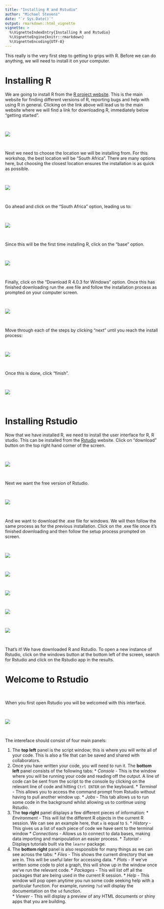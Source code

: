 ```yaml
---
title: "Installing R and Rstudio"
author: "Michael Stevens"
date: "`r Sys.Date()`"
output: rmarkdown::html_vignette
vignette: >
  %\VignetteIndexEntry{Installing R and Rstudio}
  %\VignetteEngine{knitr::rmarkdown}
  %\VignetteEncoding{UTF-8}
---
```


This really is the very first step to getting to grips with R. Before we can do anything, we will need to install it on your computer.  

# Installing R 

We are going to install R from the [R project website](https://www.r-project.org/). This is the main website for finding different versions of R, reporting bugs and help with using R in general. Clicking on the link above will lead us to the main website where we will find a link for downloading R, immediately below "getting started".  

\  

![](/home/mstevens/Desktop/MAIN WORK/Bangor Workshop/Rgeoprofile/docs/articles/images/R_landing.png)

\  

Next we need to choose the location we will be installing from. For this workshop, the best location will be "South Africa". There are many options here, but choosing the closest location ensures the installation is as quick as possible.  

\  

![](/home/mstevens/Desktop/MAIN WORK/Bangor Workshop/Rgeoprofile/docs/articles/images/R_mirrors.png)

\  

Go ahead and click on the "South Africa" option, leading us to:

\  

![](/home/mstevens/Desktop/MAIN WORK/Bangor Workshop/Rgeoprofile/docs/articles/images/R_for_windows.png)

\  

Since this will be the first time installing R, click on the "base" option. 

\  

![](/home/mstevens/Desktop/MAIN WORK/Bangor Workshop/Rgeoprofile/docs/articles/images/R_version.png)

\  

Finally, click on the "Download R 4.0.3 for Windows" option. Once this has finished downloading run the .exe file and follow the installation process as prompted on your computer screen. 

\  

![](/home/mstevens/Desktop/MAIN WORK/Bangor Workshop/Rgeoprofile/docs/articles/images/R_install.png)

\  

Move through each of the steps by clicking "next" until you reach the install process:

\  

![](/home/mstevens/Desktop/MAIN WORK/Bangor Workshop/Rgeoprofile/docs/articles/images/R_installing.png)

\  

Once this is done, click "finish". 

\  

![](/home/mstevens/Desktop/MAIN WORK/Bangor Workshop/Rgeoprofile/docs/articles/images/R_installing.png)

\  

# Installing Rstudio

Now that we have installed R, we need to install the user interface for R, R studio. This can be installed from the [Rstudio](https://rstudio.com/) website. Click on "download" button on the top right hand corner of the screen.

\  

![](/home/mstevens/Desktop/MAIN WORK/Bangor Workshop/Rgeoprofile/docs/articles/images/Rstudio_landing.png)

\  

Next we want the free version of Rstudio.  

\  

![](/home/mstevens/Desktop/MAIN WORK/Bangor Workshop/Rgeoprofile/docs/articles/images/Rstudio_version.png)

\  

And we want to download the .exe file for windows. We will then follow the same process as for the previous installation. Click on the .exe file once it's finished downloading and then follow the setup process prompted on screen. 

\  

![](/home/mstevens/Desktop/MAIN WORK/Bangor Workshop/Rgeoprofile/docs/articles/images/Rstudio_download.png)

\  

![](/home/mstevens/Desktop/MAIN WORK/Bangor Workshop/Rgeoprofile/docs/articles/images/Rstudio_install.png)

\  

![](/home/mstevens/Desktop/MAIN WORK/Bangor Workshop/Rgeoprofile/docs/articles/images/Rstudio_setup.png)

\  

![](/home/mstevens/Desktop/MAIN WORK/Bangor Workshop/Rgeoprofile/docs/articles/images/Rstudio_installing.png)

\  

![](/home/mstevens/Desktop/MAIN WORK/Bangor Workshop/Rgeoprofile/docs/articles/images/Rstudio_finish.png)

\  

That's it! We have downloaded R and Rstudio. To open a new instance of Rstudio, click on the windows button at the bottom left of the screen, search for Rstudio and click on the Rstudio app in the results. 

# Welcome to Rstudio

\  

When you first open Rstudio you will be welcomed with this interface. 

\  

![](/home/mstevens/Desktop/MAIN WORK/Bangor Workshop/Rgeoprofile/docs/articles/images/Rstudio_welcome_numbered.png)

\  

The intereface should consist of four main panels: 

1. The **top left** panel is the script window; this is where you will write all of your code. This is also a file that can be saved and shared with collaborators.
2. Once you have written your code, you will need to run it. The **bottom left** panel consists of the following tabs:
       * *Console* - This is the window where you will be running your code and reading off the output. A line of code can be sent from the script to the console by clicking on the relevant line of code and hitting `Ctrl ENTER` on the keyboard. 
       * *Terminal* - This allows you to access the command prompt from Rstudio without having to pull another window up.
       * *Jobs* - This tab allows us to run some code in the background whilst allowing us to continue using Rstudio. 
3. The **top right** panel displays a few different pieces of information:
       * *Environment* - This will list the different R objects in the current R session. We can see an example here, that `x` is equal to `5`.
       * *History* - This gives us a list of each piece of code we have sent to the terminal window
       * *Connections* - Allows us to connect to data bases, making data importing and manipoulation an easier process. 
       * *Tutorial* - Displays tutorials built via the `learnr` package.
4. The **bottom right** panel is also responsible for many things as we can see across the tabs:
       * *Files* - This shows the current directory that we are in. This will be useful later for accessing data. 
       * *Plots* - If we've written some code to plot a graph, this will show up in the window once we've run the relevant code. 
       * *Packages* - This will list off all the packages that are being used in the current R session. 
       * *Help* - This window will pop open anytime you run some code seeking help with a particular function. For example, running `?sd` will display the documentation on the `sd` function.  
       * *Viewer* - This will display a preview of any HTML documents or shiny apps that you are building. 
